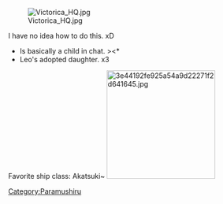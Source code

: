 [[File:Victorica_HQ.jpg|thumb]]

I have no idea how to do this. xD



*Is basically a child in chat. ><*
*Leo's adopted daughter. x3

Favorite ship class: Akatsuki~
[[File:3e44192fe925a54a9d22271f2d641645.jpg|thumb|220x220px]]

[[Category:Paramushiru]]
